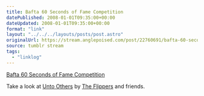 ```yaml
---
title: Bafta 60 Seconds of Fame Competition
datePublished: 2008-01-01T09:35:00+00:00
dateUpdated: 2008-01-01T09:35:00+00:00
format: "link"
layout: "../../../layouts/posts/post.astro"
originalUrl: https://stream.anglepoised.com/post/22760691/bafta-60-seconds-of-fame-competition
source: tumblr stream
tags:
  - "linklog"
---
```


[Bafta 60 Seconds of Fame Competition][1]

Take a look at [Unto Others](http://www.60secondsoffame.co.uk/bafta/sixtysec/_entry/0000000016f808e60117183d9e4c02a5/jsps/entry) by [The Flippers](http://deathtotheflippers.blogspot.com/) and friends.

[1]: http://www.60secondsoffame.co.uk/
